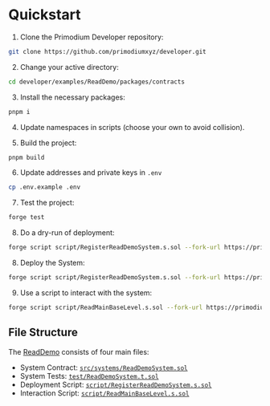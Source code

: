 # Quickstart

1. Clone the Primodium Developer repository:

```bash copy
git clone https://github.com/primodiumxyz/developer.git
```

2. Change your active directory:

```bash copy
cd developer/examples/ReadDemo/packages/contracts
```

3. Install the necessary packages:

```bash copy
pnpm i
```

4. Update namespaces in scripts (choose your own to avoid collision).

5. Build the project:

```bash copy
pnpm build
```

6. Update addresses and private keys in `.env`
```bash copy
cp .env.example .env
```

7. Test the project:

```bash copy
forge test
```

8. Do a dry-run of deployment:

```bash copy
forge script script/RegisterReadDemoSystem.s.sol --fork-url https://primodium-sepolia.rpc.caldera.xyz/http
```

8. Deploy the System:

```bash copy
forge script script/RegisterReadDemoSystem.s.sol --fork-url https://primodium-sepolia.rpc.caldera.xyz/http --broadcast
```

9. Use a script to interact with the system:

```bash copy
forge script script/ReadMainBaseLevel.s.sol --fork-url https://primodium-sepolia.rpc.caldera.xyz/http --broadcast
```

## File Structure

The [ReadDemo](https://github.com/primodiumxyz/developer/tree/main/examples/ReadDemo) consists of four main files:

- System Contract: [`src/systems/ReadDemoSystem.sol`](https://github.com/primodiumxyz/developer/tree/main/examples/ReadDemo/packages/contracts/src/systems/ReadDemoSystem.sol)
- System Tests: [`test/ReadDemoSystem.t.sol`](https://github.com/primodiumxyz/developer/tree/main/examples/ReadDemo/packages/contracts/test/ReadDemoSystem.t.sol)
- Deployment Script: [`script/RegisterReadDemoSystem.s.sol`](https://github.com/primodiumxyz/developer/tree/main/examples/ReadDemo/packages/contracts/script/RegisterReadDemoSystem.s.sol)
- Interaction Script: [`script/ReadMainBaseLevel.s.sol`](https://github.com/primodiumxyz/developer/tree/main/examples/ReadDemo/packages/contracts/script/ReadMainBaseLevel.s.sol)
